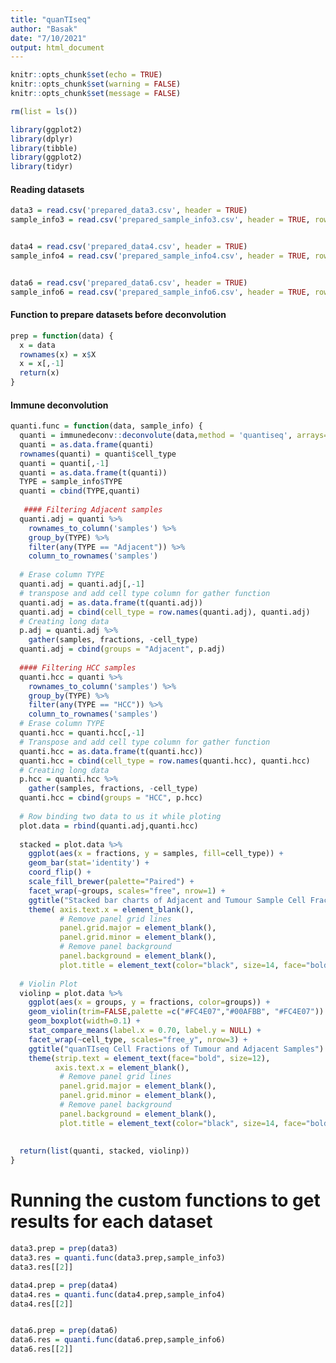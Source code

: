 ```yaml
---
title: "quanTIseq"
author: "Basak"
date: "7/10/2021"
output: html_document
---
```


```r
knitr::opts_chunk$set(echo = TRUE)
knitr::opts_chunk$set(warning = FALSE)
knitr::opts_chunk$set(message = FALSE)
```

```r
rm(list = ls())

library(ggplot2)
library(dplyr)
library(tibble)
library(ggplot2)
library(tidyr)
```

#### Reading datasets
```r

data3 = read.csv('prepared_data3.csv', header = TRUE)
sample_info3 = read.csv('prepared_sample_info3.csv', header = TRUE, row.names = 1) # new olarak kalacak data3


data4 = read.csv('prepared_data4.csv', header = TRUE)
sample_info4 = read.csv('prepared_sample_info4.csv', header = TRUE, row.names = 1) # new olarak kalacak data3


data6 = read.csv('prepared_data6.csv', header = TRUE)
sample_info6 = read.csv('prepared_sample_info6.csv', header = TRUE, row.names = 1) # new olarak kalacak data3

```

#### Function to prepare datasets before deconvolution
```r
prep = function(data) {
  x = data
  rownames(x) = x$X
  x = x[,-1]
  return(x)
}
```

#### Immune deconvolution
```r
quanti.func = function(data, sample_info) {
  quanti = immunedeconv::deconvolute(data,method = 'quantiseq', arrays=T, tumor=T, scale_mrna = T)
  quanti = as.data.frame(quanti)
  rownames(quanti) = quanti$cell_type
  quanti = quanti[,-1]
  quanti = as.data.frame(t(quanti))
  TYPE = sample_info$TYPE
  quanti = cbind(TYPE,quanti)
  
   #### Filtering Adjacent samples
  quanti.adj = quanti %>%
    rownames_to_column('samples') %>%
    group_by(TYPE) %>%
    filter(any(TYPE == "Adjacent")) %>%
    column_to_rownames('samples')
  
  # Erase column TYPE
  quanti.adj = quanti.adj[,-1]
  # transpose and add cell type column for gather function
  quanti.adj = as.data.frame(t(quanti.adj))
  quanti.adj = cbind(cell_type = row.names(quanti.adj), quanti.adj)
  # Creating long data
  p.adj = quanti.adj %>%
    gather(samples, fractions, -cell_type)
  quanti.adj = cbind(groups = "Adjacent", p.adj)
  
  #### Filtering HCC samples
  quanti.hcc = quanti %>%
    rownames_to_column('samples') %>%
    group_by(TYPE) %>%
    filter(any(TYPE == "HCC")) %>%
    column_to_rownames('samples')
  # Erase column TYPE
  quanti.hcc = quanti.hcc[,-1]
  # Transpose and add cell type column for gather function
  quanti.hcc = as.data.frame(t(quanti.hcc))
  quanti.hcc = cbind(cell_type = row.names(quanti.hcc), quanti.hcc)
  # Creating long data
  p.hcc = quanti.hcc %>%
    gather(samples, fractions, -cell_type)
  quanti.hcc = cbind(groups = "HCC", p.hcc)
  
  # Row binding two data to us it while ploting
  plot.data = rbind(quanti.adj,quanti.hcc)
  
  stacked = plot.data %>% 
    ggplot(aes(x = fractions, y = samples, fill=cell_type)) +
    geom_bar(stat='identity') +
    coord_flip() +
    scale_fill_brewer(palette="Paired") +
    facet_wrap(~groups, scales="free", nrow=1) + 
    ggtitle("Stacked bar charts of Adjacent and Tumour Sample Cell Fractions") +
    theme( axis.text.x = element_blank(),
           # Remove panel grid lines
           panel.grid.major = element_blank(),
           panel.grid.minor = element_blank(),
           # Remove panel background
           panel.background = element_blank(),
           plot.title = element_text(color="black", size=14, face="bold.italic",hjust = 0.5))
  
  # Violin Plot
  violinp = plot.data %>% 
    ggplot(aes(x = groups, y = fractions, color=groups)) +
    geom_violin(trim=FALSE,palette =c("#FC4E07","#00AFBB", "#FC4E07")) +
    geom_boxplot(width=0.1) +
    stat_compare_means(label.x = 0.70, label.y = NULL) + 
    facet_wrap(~cell_type, scales="free_y", nrow=3) + 
    ggtitle("quanTIseq Cell Fractions of Tumour and Adjacent Samples") +
    theme(strip.text = element_text(face="bold", size=12),
          axis.text.x = element_blank(),
           # Remove panel grid lines
           panel.grid.major = element_blank(),
           panel.grid.minor = element_blank(),
           # Remove panel background
           panel.background = element_blank(),
           plot.title = element_text(color="black", size=14, face="bold.italic",hjust = 0.5))
  
  
  return(list(quanti, stacked, violinp))
}

```

# Running the custom functions to get results for each dataset
```r
data3.prep = prep(data3)
data3.res = quanti.func(data3.prep,sample_info3)
data3.res[[2]]

data4.prep = prep(data4)
data4.res = quanti.func(data4.prep,sample_info4)
data4.res[[2]]


data6.prep = prep(data6)
data6.res = quanti.func(data6.prep,sample_info6)
data6.res[[2]]
```
